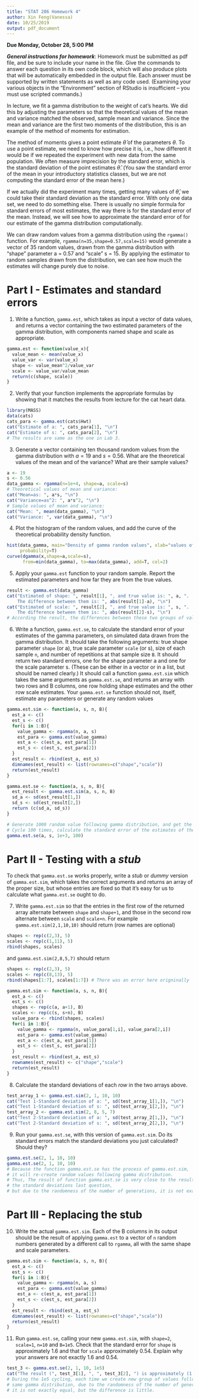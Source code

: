 ```yaml
---
title: "STAT 206 Homework 4"
author: Xin Feng(Vanessa)
date: 10/25/2019
output: pdf_document
---
```


**Due Monday, October 28, 5:00 PM**

***General instructions for homework***: Homework must be submitted as pdf file, and be sure to include your name in the file.  Give the commands to answer each question in its own code block, which will also produce plots that will be automatically embedded in the output file. Each answer must be supported by written statements as well as any code used.  (Examining your various objects in the "Environment" section of RStudio is insufficient -- you must use scripted commands.)

In lecture, we fit a gamma distribution to the weight of cat’s hearts. We did this by adjusting the parameters so that the theoretical values of the mean and variance matched the observed, sample mean and variance. Since the mean and variance are the first two moments of the distribution, this is an example of the method of moments for estimation.

The method of moments gives a point estimate $\hat{\theta}$ of the parameters $\theta$. To use a point estimate, we need to know how precise it is, i.e., how different it would be if we repeated the experiment with new data from the same population. We often measure imprecision by the standard error, which is the standard deviation of the point estimates $\hat{\theta}$. (You saw the standard error of the mean in your introductory statistics classes, but we are not computing the standard error of the mean here.)

If we actually did the experiment many times, getting many values of $\hat{\theta}$, we could take their standard deviation as the standard error. With only one data set, we need to do something else. There is usually no simple formula for standard errors of most estimates, the way there is for the standard error of the mean. Instead, we will see how to approximate the standard error of for our estimate of the gamma distribution computationally.

We can draw random values from a gamma distribution using the `rgamma()` function.  For example, `rgamma(n=35,shape=0.57,scale=15)` would generate a vector of 35 random values, drawn from the gamma distribution with “shape” parameter a = 0.57 and “scale” s = 15. By applying the estimator to random samples drawn from the distribution, we can see how much the estimates will change purely due to noise.

Part I - Estimates and standard errors
==========

1. Write a function, `gamma.est`, which takes as input a vector of data values, and returns a vector containing the two estimated parameters of the gamma distribution, with components named shape and scale as appropriate.
```r
gamma.est <- function(value_x){
  value_mean <- mean(value_x)
  value_var <- var(value_x)
  shape <- value_mean^2/value_var
  scale <- value_var/value_mean
  return(c(shape, scale))
}
```
2. Verify that your function implements the appropriate formulas by showing that it matches the results from lecture for the cat heart data.
```r
library(MASS)
data(cats)
cats_para <- gamma.est(cats$Hwt)
cat("Estimate of a: ", cats_para[1], "\n")
cat("Estimate of s: ", cats_para[2], "\n")
# The results are same as the one in Lab 3.
```
3. Generate a vector containing ten thousand random values from the gamma distribution with $a = 19$ and $s = 0.56$. What are the theoretical values of the mean and of the variance? What are their sample values?
```r
a <- 19
s <- 0.56
data_gamma <- rgamma(n=1e+4, shape=a, scale=s)
# Theoretical values of mean and variance:
cat("Mean=as: ", a*s, "\n")
cat("Variance=as^2: ", a*s^2, "\n")
# Sample values of mean and variance:
cat("Mean: ", mean(data_gamma), "\n")
cat("Variance: ", var(data_gamma), "\n")
```
4. Plot the histogram of the random values, and add the curve of the theoretical probability density function.
```r
hist(data_gamma, main="Density of gamma random values", xlab="values of gamma", 
     probability=T)
curve(dgamma(x,shape=a,scale=s), 
      from=min(data_gamma), to=max(data_gamma), add=T, col=2)
```
5. Apply your `gamma.est` function to your random sample. Report the estimated parameters and how far they are from the true values.
```r
result <- gamma.est(data_gamma)
cat("Estimated of shape: ", result[1], ", and true value is: ", a, ". 
    The difference between them is: ", abs(result[1]-a), "\n")
cat("Estimated of scale: ", result[2], ", and true value is: ", s, ". 
    The difference between them is: ", abs(result[2]-s), "\n")
# According the result, the differences between these two groups of value are little.
```
6. Write a function, `gamma.est.se`, to calculate the standard error of your estimates of the gamma parameters, on simulated data drawn from the gamma distribution. It should take the following arguments: true shape parameter `shape` (or a), true scale parameter `scale` (or s), size of each sample `n`, and number of repetitions at that sample size `B`. It should return two standard errors, one for the shape parameter a and one for the scale parameter s. (These can be either in a vector or in a list, but should be named clearly.) It should call a function `gamma.est.sim` which takes the same arguments as `gamma.est.se`, and returns an array with two rows and B columns, one row holding shape estimates and the other row scale estimates. Your `gamma.est.se` function should not, itself, estimate any parameters or generate any random values
```r
gamma.est.sim <- function(a, s, n, B){
  est_a <- c()
  est_s <- c()
  for(i in 1:B){
    value_gamma <- rgamma(n, a, s)
    est_para <- gamma.est(value_gamma)
    est_a <- c(est_a, est_para[1])
    est_s <- c(est_s, est_para[2])
  }
  est_result <- rbind(est_a, est_s)
  dimnames(est_result) <- list(rownames=c("shape","scale"))
  return(est_result)
}

gamma.est.se <- function(a, s, n, B){
  est_result <- gamma.est.sim(a, s, n, B)
  sd_a <- sd(est_result[1,])
  sd_s <- sd(est_result[2,])
  return (c(sd_a, sd_s))
}

# Generate 1000 random value following gamma distribution, and get the estimate of a and s.
# Cycle 100 times, calculate the standard error of the estimates of the gamma parameters.
gamma.est.se(a, s, 1e+3, 100)
```

Part II - Testing with a _stub_
==========

To check that `gamma.est.se` works properly, write a _stub_ or _dummy_ version of `gamma.est.sim`, which takes the correct arguments and returns an array of the proper size, but whose entries are fixed so that it’s easy for us to calculate what `gamma.est.se` ought to do.

7. Write `gamma.est.sim` so that the entries in the first row of the returned array alternate between `shape` and `shape+1`, and those in the second row alternate between `scale` and `scale+n`. For example `gamma.est.sim(2,1,10,10)` should return (row names are optional)
```r
shapes <- rep(c(2,3), 5)
scales <- rep(c(1,11), 5)
rbind(shapes, scales)
```
and `gamma.est.sim(2,8,5,7)` should return
```r
shapes <- rep(c(2,3), 5)
scales <- rep(c(8,13), 5)
rbind(shapes[1:7], scales[1:7]) # There was an error here origninally
```
```r
gamma.est.sim <- function(a, s, n, B){
  est_a <- c()
  est_s <- c()
  shapes <- rep(c(a, a+1), B)
  scales <- rep(c(s, s+n), B)
  value_para <- rbind(shapes, scales)
  for(i in 1:B){
    value_gamma <- rgamma(n, value_para[1,i], value_para[2,i])
    est_para <- gamma.est(value_gamma)
    est_a <- c(est_a, est_para[1])
    est_s <- c(est_s, est_para[2])
  }
  est_result <- rbind(est_a, est_s)
  rownames(est_result) <- c("shape","scale")
  return(est_result)
}
```
8. Calculate the standard deviations of each _row_ in the two arrays above.
```r
test_array_1 <- gamma.est.sim(2, 1, 10, 10)
cat("Test 1-Standard deviation of a: ", sd(test_array_1[1,]), "\n")
cat("Test 1-Standard deviation of s: ", sd(test_array_1[2,]), "\n")
test_array_2 <- gamma.est.sim(2, 8, 5, 7)
cat("Test 2-Standard deviation of a: ", sd(test_array_2[1,]), "\n")
cat("Test 2-Standard deviation of s: ", sd(test_array_2[2,]), "\n")
```
9. Run your `gamma.est.se`, with this version of `gamma.est.sim`. Do its standard errors match the standard deviations you just calculated? Should they?
```r
gamma.est.se(2, 1, 10, 10)
gamma.est.se(2, 1, 10, 10)
# Because the function gamma.est.se has the process of gamma.est.sim, 
# it will re-create random values following gamma distribution. 
# Thus, The result of function gamma.est.se is very close to the result of 
# the standard deviations last question, 
# but due to the randomness of the number of generations, it is not exactly equal.
```

Part III - Replacing the stub
==========

10. Write the actual `gamma.est.sim`. Each of the B columns in its output should be the result of applying `gamma.est` to a vector of `n` random numbers generated by a different call to `rgamma`, all with the same shape and scale parameters. 
```r
gamma.est.sim <- function(a, s, n, B){
  est_a <- c()
  est_s <- c()
  for(i in 1:B){
    value_gamma <- rgamma(n, a, s)
    est_para <- gamma.est(value_gamma)
    est_a <- c(est_a, est_para[1])
    est_s <- c(est_s, est_para[2])
  }
  est_result <- rbind(est_a, est_s)
  dimnames(est_result) <- list(rownames=c("shape","scale"))
  return(est_result)
}
```
11. Run `gamma.est.se`, calling your new `gamma.est.sim`, with `shape=2`, `scale=1`, `n=10` and `B=1e5`. Check that the standard error for `shape` is approximately 1.6 and that for `scale` approximately 0.54. Explain why your answers are not exactly 1.6 and 0.54.
```r
test_3 <- gamma.est.se(2, 1, 10, 1e5)
cat("The result (", test_3[1], ", ", test_3[2], ") is approximately (1.6, 0.54)\n")
# During the 1e5 cycling, each time we create new group of values following the
# same gamma distribution, due to the randomness of the number of generations,
# it is not exactly equal, but the difference is little.
```





